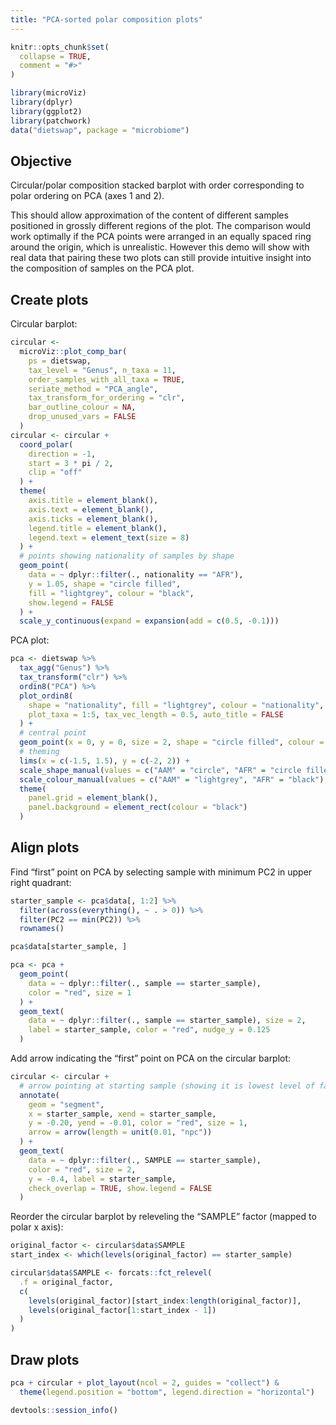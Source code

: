 ```yaml
---
title: "PCA-sorted polar composition plots"
---
```


```r
knitr::opts_chunk$set(
  collapse = TRUE,
  comment = "#>"
)
```

```r
library(microViz)
library(dplyr)
library(ggplot2)
library(patchwork)
data("dietswap", package = "microbiome")
```

## Objective 

Circular/polar composition stacked barplot with order corresponding to polar ordering on PCA (axes 1 and 2).

This should allow approximation of the content of different samples positioned in grossly different regions of the plot.
The comparison would work optimally if the PCA points were arranged in an equally spaced ring around the origin, which is unrealistic. 
However this demo will show with real data that pairing these two plots can still provide intuitive insight into the composition of samples on the PCA plot.

## Create plots

Circular barplot:

```r
circular <-
  microViz::plot_comp_bar(
    ps = dietswap,
    tax_level = "Genus", n_taxa = 11,
    order_samples_with_all_taxa = TRUE,
    seriate_method = "PCA_angle",
    tax_transform_for_ordering = "clr",
    bar_outline_colour = NA,
    drop_unused_vars = FALSE
  )
circular <- circular +
  coord_polar(
    direction = -1,
    start = 3 * pi / 2,
    clip = "off"
  ) +
  theme(
    axis.title = element_blank(),
    axis.text = element_blank(),
    axis.ticks = element_blank(),
    legend.title = element_blank(),
    legend.text = element_text(size = 8)
  ) +
  # points showing nationality of samples by shape
  geom_point(
    data = ~ dplyr::filter(., nationality == "AFR"),
    y = 1.05, shape = "circle filled",
    fill = "lightgrey", colour = "black",
    show.legend = FALSE
  ) +
  scale_y_continuous(expand = expansion(add = c(0.5, -0.1)))
```

PCA plot: 

```r
pca <- dietswap %>%
  tax_agg("Genus") %>%
  tax_transform("clr") %>%
  ordin8("PCA") %>%
  plot_ordin8(
    shape = "nationality", fill = "lightgrey", colour = "nationality",
    plot_taxa = 1:5, tax_vec_length = 0.5, auto_title = FALSE
  ) +
  # central point
  geom_point(x = 0, y = 0, size = 2, shape = "circle filled", colour = "black", fill = "white") +
  # theming
  lims(x = c(-1.5, 1.5), y = c(-2, 2)) +
  scale_shape_manual(values = c("AAM" = "circle", "AFR" = "circle filled"), guide = "none") +
  scale_colour_manual(values = c("AAM" = "lightgrey", "AFR" = "black"), guide = "none") +
  theme(
    panel.grid = element_blank(),
    panel.background = element_rect(colour = "black")
  )
```

## Align plots

Find "first" point on PCA by selecting sample with minimum PC2 in upper right quadrant:

```r
starter_sample <- pca$data[, 1:2] %>%
  filter(across(everything(), ~ . > 0)) %>%
  filter(PC2 == min(PC2)) %>%
  rownames()

pca$data[starter_sample, ]
```

```r
pca <- pca +
  geom_point(
    data = ~ dplyr::filter(., sample == starter_sample),
    color = "red", size = 1
  ) +
  geom_text(
    data = ~ dplyr::filter(., sample == starter_sample), size = 2,
    label = starter_sample, color = "red", nudge_y = 0.125
  )
```

Add arrow indicating the "first" point on PCA on the circular barplot:

```r
circular <- circular +
  # arrow pointing at starting sample (showing it is lowest level of factor)
  annotate(
    geom = "segment",
    x = starter_sample, xend = starter_sample,
    y = -0.20, yend = -0.01, color = "red", size = 1,
    arrow = arrow(length = unit(0.01, "npc"))
  ) +
  geom_text(
    data = ~ dplyr::filter(., SAMPLE == starter_sample),
    color = "red", size = 2,
    y = -0.4, label = starter_sample,
    check_overlap = TRUE, show.legend = FALSE
  )
```

Reorder the circular barplot by releveling the "SAMPLE" factor (mapped to polar x axis):

```r
original_factor <- circular$data$SAMPLE
start_index <- which(levels(original_factor) == starter_sample)

circular$data$SAMPLE <- forcats::fct_relevel(
  .f = original_factor,
  c(
    levels(original_factor)[start_index:length(original_factor)],
    levels(original_factor[1:start_index - 1])
  )
)
```

## Draw plots 

```r
pca + circular + plot_layout(ncol = 2, guides = "collect") &
  theme(legend.position = "bottom", legend.direction = "horizontal")
```

```r
devtools::session_info()
```
 
 
